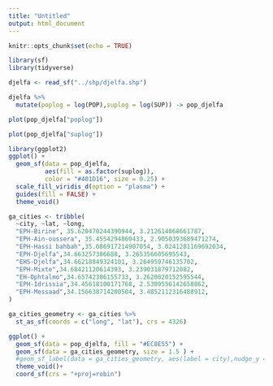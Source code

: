 ```yaml
---
title: "Untitled"
output: html_document
---
```


```r
knitr::opts_chunk$set(echo = TRUE)
```

```r
library(sf)
library(tidyverse)
```


```r
djelfa <- read_sf("../shp/djelfa.shp")
```


```r
djelfa %>% 
  mutate(poplog = log(POP),suplog = log(SUP)) -> pop_djelfa
```


```r
plot(pop_djelfa["poplog"])
```

```r
plot(pop_djelfa["suplog"])
```



```r
library(ggplot2)
ggplot() + 
  geom_sf(data = pop_djelfa, 
          aes(fill = as.factor(suplog)),
          color = "#401D16", size = 0.25) +
  scale_fill_viridis_d(option = "plasma") +
  guides(fill = FALSE) +
  theme_void()
```




```r
ga_cities <- tribble(
  ~city, ~lat, ~long,
  "EPH-Birine", 35.620470244390944, 3.212614068661787,
  "EPH-Ain-oussera", 35.4554294869433, 2.9050393689471274,
  "EPH-Hassi bahbah",35.086917214907054, 3.0241281169692034,
  "EPH-Djelfa",34.663257386688, 3.265356605695543,
  "EHS-Djelfa",34.66218849324101, 3.264959746135702,
  "EPH-Mixte",34.68421120614393, 3.239031879712082,
  "EH-Ophtalmo",34.65742386155733, 3.2620020152595544,
  "EPH-Idrissia",34.45618100171768, 2.5309556142658862,
  "EPH-Messaad",34.156638714200504, 3.4852112316488912,
)

ga_cities_geometry <- ga_cities %>% 
  st_as_sf(coords = c("long", "lat"), crs = 4326)
```




```r
ggplot() +
  geom_sf(data = pop_djelfa, fill = "#EC8E55") +
  geom_sf(data = ga_cities_geometry, size = 1.5 ) +
  #geom_sf_label(data = ga_cities_geometry, aes(label = city),nudge_y = 0.1) +
  theme_void()+
  coord_sf(crs = "+proj=robin")
```














